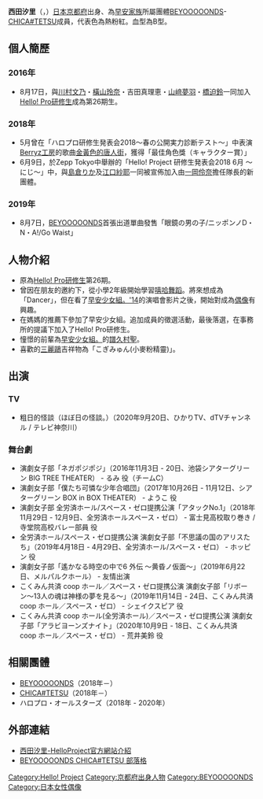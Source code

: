 {{Multiple issues|
{{Fanpov|time=2020-10-20}}
{{Bare URLs}}
{{BLPsources}}
}}
{{藝人
| 類型 = 歌手
| 外文名 = {{lang|ja|西田 汐里}}
| 外文 = 日文
| 暱稱 = しおりん、にし、にしだ。
| 出生日期 = {{Birth date and age|year=2003|month=6|day=7}}
| 出生地點 = [[日本|日本]][[京都府|京都府]]
| 經紀公司 = [[UFG#UP-FRONT_PROMOTION|UP-FRONT PROMOTION Co., Ltd.]]
| 相關團體 = [[BEYOOOOONDS|BEYOOOOONDS]]<br/>[[早安家族|早安家族]]<br/>[[Hello!_Pro研修生|Hello! Pro研修生]]
}}

{{Japanese|japanese=西田 汐里|kana=にしだ しおり|romaji=Nishida Shiori}}
'''西田汐里'''（{{jpn|j=西田 汐里|kn=にしだ しおり|rm=Nishida Shiori}}，{{bd|2003年|6月7日|catIdx=Nishida Shiori}}）[[日本|日本]][[京都府|京都府]]出身、為[[早安家族|早安家族]]所屬團體[[BEYOOOOONDS|BEYOOOOONDS]]-[[BEYOOOOONDS|CHICA#TETSU]]成員，代表色為熱粉紅。血型為B型。

==個人簡歷==
===2016年===
* 8月17日，與[[川村文乃|川村文乃]]・[[橫山玲奈|橫山玲奈]]・吉田真理恵・[[BEYOOOOONDS|山﨑夢羽]]・[[橋迫鈴|橋迫鈴]]一同加入[[Hello!_Pro研修生|Hello! Pro研修生]]成為第26期生。

===2018年===
* 5月曾在「ハロプロ研修生発表会2018〜春の公開実力診断テスト〜」中表演[[Berryz工房|Berryz工房]]的歌曲[[金黃色的唐人街_/_再見_經常說謊的自己|金黃色的唐人街]]，獲得「最佳角色獎（キャラクター賞）」
* 6月9日，於Zepp Tokyo中舉辦的「Hello! Project 研修生発表会2018 6月 〜にじ〜」中，與[[BEYOOOOONDS|島倉りか]]及[[BEYOOOOONDS|江口紗耶]]一同被宣佈加入由[[BEYOOOOONDS|一岡伶奈]]擔任隊長的新團體。
===2019年===
* 8月7日，[[BEYOOOOONDS|BEYOOOOONDS]]首張出道單曲發售「眼鏡の男の子/ニッポンノD・N・A!/Go Waist」

==人物介紹==
*原為[[Hello!_Pro研修生|Hello! Pro研修生]]第26期。
*曾因在朋友的邀約下，從小學2年級開始學習[[嘻哈|嘻哈]][[舞蹈|舞蹈]]。將來想成為「Dancer」，但在看了[[早安少女組。|早安少女組。'14]]的演唱會影片之後，開始對成為[[偶像|偶像]]有興趣。
*在媽媽的推薦下參加了早安少女組。追加成員的徵選活動，最後落選，在事務所的提議下加入了Hello! Pro研修生。
*憧憬的前輩為[[早安少女組。|早安少女組。]]的[[譜久村聖|譜久村聖]]。
*喜歡的[[三麗鷗|三麗鷗]]吉祥物為「こぎみゅん(小麥粉精靈)」。

==出演==
===TV===
*粗日的怪談（ほぼ日の怪談。）（2020年9月20日、ひかりTV、dTVチャンネル / テレビ神奈川）
===舞台劇===
* 演劇女子部「ネガポジポジ」（2016年11月3日 - 20日、池袋シアターグリーン BIG TREE THEATER） - るみ 役（チームC）
* 演劇女子部「僕たち可憐な少年合唱団」（2017年10月26日 - 11月12日、シアターグリーン BOX in BOX THEATER） - ようこ 役
* 演劇女子部 全労済ホール/スペース・ゼロ提携公演「アタックNo.1」（2018年11月29日 - 12月9日、全労済ホールスペース・ゼロ） - 富士見高校取り巻き / 寺堂院高校バレー部員 役
* 全労済ホール/スペース・ゼロ提携公演 演劇女子部「不思議の国のアリスたち」（2019年4月18日 - 4月29日、全労済ホール/スペース・ゼロ） - ホッピン 役
* 演劇女子部「遙かなる時空の中で6 外伝 〜黄昏ノ仮面〜」（2019年6月22日、メルパルクホール） - 友情出演
* こくみん共済 coop ホール／スペース・ゼロ提携公演 演劇女子部「リボーン〜13人の魂は神様の夢を見る〜」（2019年11月14日 - 24日、こくみん共済 coop ホール／スペース・ゼロ） - シェイクスピア 役
* こくみん共済 coop ホール(全労済ホール)／スペース・ゼロ提携公演 演劇女子部「アラビヨーンズナイト」（2020年10月9日 - 18日、こくみん共済 coop ホール／スペース・ゼロ） - 荒井美鈴 役

==相關團體==
* [[BEYOOOOONDS|BEYOOOOONDS]]（2018年－）
* [[BEYOOOOONDS|CHICA#TETSU]]（2018年－）
* ハロプロ・オールスターズ（2018年 - 2020年）


==外部連結==
* [http://www.helloproject.com/beyooooonds/profile/shiori_nishida/ 西田汐里-HelloProject官方網站介紹] {{Wayback|url=http://www.helloproject.com/beyooooonds/profile/shiori_nishida/ |date=20201113172128 }}
* [https://ameblo.jp/beyooooonds-chicatetsu/ BEYOOOOONDS CHICA#TETSU 部落格] {{Wayback|url=https://ameblo.jp/beyooooonds-chicatetsu/ |date=20181206084105 }}

{{DEFAULTSORT:Nishida Shiori}}

{{早安家族}}

[[Category:Hello!_Project|Category:Hello! Project]]
[[Category:京都府出身人物|Category:京都府出身人物]]
[[Category:BEYOOOOONDS|Category:BEYOOOOONDS]]
[[Category:日本女性偶像|Category:日本女性偶像]]